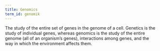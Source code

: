```yaml
---
title: Genomics
term_id: genomik
---
```


The study of the entire set of genes in the genome of a cell. Genetics is the study of individual genes, whereas genomics is the study of the entire genome (all of an organism’s genes), interactions among genes, and the way in which the environment affects them.
